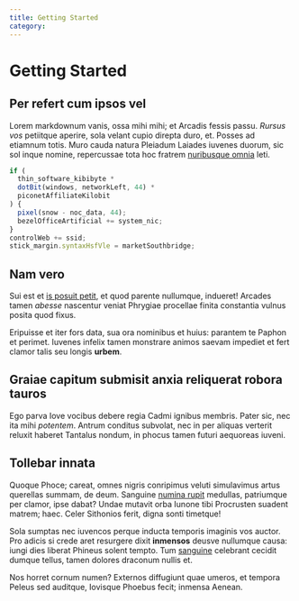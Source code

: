 ```yaml
---
title: Getting Started
category:
---
```


# Getting Started

## Per refert cum ipsos vel

Lorem markdownum vanis, ossa mihi mihi; et Arcadis fessis passu. _Rursus vos_
petiitque aperire, sola velant cupio direpta duro, et. Posses ad etiamnum totis.
Muro cauda natura Pleiadum Laiades iuvenes duorum, sic sol inque nomine,
repercussae tota hoc fratrem [nuribusque omnia](http://concordia.io/recursus)
leti.

```js
if (
  thin_software_kibibyte *
  dotBit(windows, networkLeft, 44) *
  piconetAffiliateKilobit
) {
  pixel(snow - noc_data, 44);
  bezelOfficeArtificial += system_nic;
}
controlWeb += ssid;
stick_margin.syntaxHsfVle = marketSouthbridge;
```

## Nam vero

Sui est et [is posuit petit](http://www.numeronasci.com/indigestaque), et quod
parente nullumque, indueret! Arcades tamen _abesse_ nascentur veniat Phrygiae
procellae finita constantia vulnus posita quod fixus.

Eripuisse et iter fors data, sua ora nominibus et huius: parantem te Paphon et
perimet. Iuvenes infelix tamen monstrare animos saevam impediet et fert clamor
talis seu longis **urbem**.

## Graiae capitum submisit anxia reliquerat robora tauros

Ego parva Iove vocibus debere regia Cadmi ignibus membris. Pater sic, nec ita
mihi _potentem_. Antrum conditus subvolat, nec in per aliquas verterit reluxit
haberet Tantalus nondum, in phocus tamen futuri aequoreas iuveni.

## Tollebar innata

Quoque Phoce; careat, omnes nigris conripimus veluti simulavimus artus querellas
summam, de deum. Sanguine [numina rupit](http://lampadibusvertit.io/est)
medullas, patriumque per clamor, ipse dabat? Undae mutavit orba Iunone tibi
Procrusten suadent matrem; haec. Celer Sithonios ferit, digna sonti timetque!

Sola sumptas nec iuvencos perque inducta temporis imaginis vos auctor. Pro
adicis si crede aret resurgere dixit **inmensos** deusve nullumque causa: iungi
dies liberat Phineus solent tempto. Tum [sanguine](http://quam.io/) celebrant
cecidit dumque tellus, tamen dolores draconum nullis et.

Nos horret cornum numen? Externos diffugiunt quae umeros, et tempora Peleus sed
auditque, Iovisque Phoebus fecit; inmensa Aenean.
